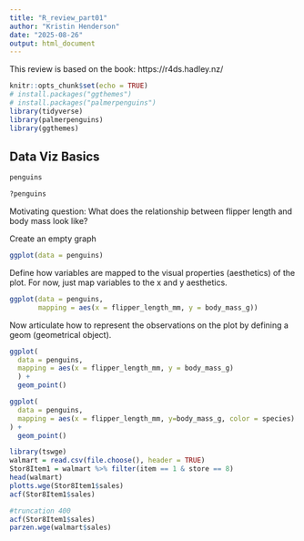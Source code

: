 ```yaml
---
title: "R_review_part01"
author: "Kristin Henderson"
date: "2025-08-26"
output: html_document
---
```


This review is based on the book: https://r4ds.hadley.nz/

```r
knitr::opts_chunk$set(echo = TRUE)
# install.packages("ggthemes")
# install.packages("palmerpenguins")
library(tidyverse)
library(palmerpenguins)
library(ggthemes)
```

## Data Viz Basics

```r
penguins
```

```r
?penguins
```

Motivating question:
What does the relationship between flipper length and body mass look like?

Create an empty graph
```r
ggplot(data = penguins)
```

Define how variables are mapped to the visual properties (aesthetics) of the plot. For now, just map variables to the x and y aesthetics.
```r
ggplot(data = penguins, 
       mapping = aes(x = flipper_length_mm, y = body_mass_g))
```

Now articulate how to represent the observations on the plot by defining a geom (geometrical object).
```r
ggplot(
  data = penguins,
  mapping = aes(x = flipper_length_mm, y = body_mass_g)
  ) + 
  geom_point()
```

```r
ggplot(
  data = penguins,
  mapping = aes(x = flipper_length_mm, y=body_mass_g, color = species)
) + 
  geom_point()
```

```r
library(tswge)
walmart = read.csv(file.choose(), header = TRUE)
Stor8Item1 = walmart %>% filter(item == 1 & store == 8)
head(walmart)
plotts.wge(Stor8Item1$sales)
acf(Stor8Item1$sales)
```

```r
#truncation 400
acf(Stor8Item1$sales)
parzen.wge(walmart$sales)
```

